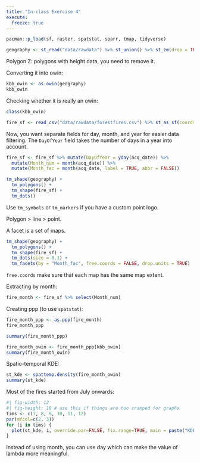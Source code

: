 ```yaml
---
title: "In-class Exercise 4"
execute:
  freeze: true
---
```


```r
pacman::p_load(sf, raster, spatstat, sparr, tmap, tidyverse)
```

```r
geography <- st_read("data/rawdata") %>% st_union() %>% st_zm(drop = TRUE, what = "ZM") %>% st_transform(crs = 32748)
```

Polygon Z: polygons with height data, you need to remove it.

Converting it into owin:

```r
kbb_owin <- as.owin(geography)
kbb_owin
```

Checking whether it is really an owin:

```r
class(kbb_owin)
```

```r
fire_sf <- read_csv("data/rawdata/forestfires.csv") %>% st_as_sf(coords = c("longitude", "latitude"), crs = 4326) %>% st_transform(crs = 32748) # do not switch order of latlong
```

Now, you want separate fields for day, month, and year for easier data filtering. The `DayOfYear` field takes the number of days in a year into account.

```r
fire_sf <- fire_sf %>% mutate(DayOfYear = yday(acq_date)) %>%
  mutate(Month_num = month(acq_date)) %>%
  mutate(Month_fac = month(acq_date, label = TRUE, abbr = FALSE))
```

```r
tm_shape(geography) +
  tm_polygons() +
  tm_shape(fire_sf) +
  tm_dots()
```

Use `tm_symbols` or `tm_markers` if you have a custom point logo.

Polygon \> line \> point.

A facet is a set of maps.

```r
tm_shape(geography) +
  tm_polygons() +
  tm_shape(fire_sf) +
  tm_dots(size = 0.1) +
  tm_facets(by = "Month_fac", free.coords = FALSE, drop.units = TRUE)
```

`free.coords` make sure that each map has the same map extent.

Extracting by month:

```r
fire_month <- fire_sf %>% select(Month_num)
```

Creating ppp (to use `spatstat`):

```r
fire_month_ppp <- as.ppp(fire_month)
fire_month_ppp
```

```r
summary(fire_month_ppp)
```

```r
fire_month_owin <- fire_month_ppp[kbb_owin]
summary(fire_month_owin)
```

Spatio-temporal KDE:

```r
st_kde <- spattemp.density(fire_month_owin)
summary(st_kde)
```

Most of the fires started from July onwards:

```r
#| fig-width: 12
#| fig-height: 10 # use this if things are too cramped for graphs
tims <- c(7, 8, 9, 10, 11, 12)
par(mfcol=c(2, 3))
for (i in tims) {
  plot(st_kde, i, override.par=FALSE, fix.range=TRUE, main = paste("KDE at month", i))
}
```

Instead of using month, you can use day which can make the value of lambda more meaningful.
